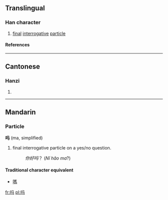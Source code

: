{{see|嗎}}

==Translingual==
===Han character===
{{Han char|rad=口|as=03|sn=6|four=|canj=口弓女一 (RNVM)}}
# [[final]] [[interrogative]] [[particle]]
====References====
{{Han ref|kx=0177.021|hdz=10584.110|uh=5417|ud=21527}}
----
==Cantonese==
===Hanzi===
{{yue-hanzi|jyut=|y=[[ma3]]}}
# {{defn|Cantonese}}
----
==Mandarin==
{{cmn-hanzi|tra=嗎|pin=[[ma]] ([[ma5]])|wg=ma<sup>5</sup>}}

===Particle===
'''吗''' (ma, simplified)

# final interrogative particle on a yes/no question.
#:''你好吗''？ (''Nǐ hǎo ma''?)

====Traditional character equivalent====
*[[嗎]]

[[fr:吗]]
[[pl:吗]]